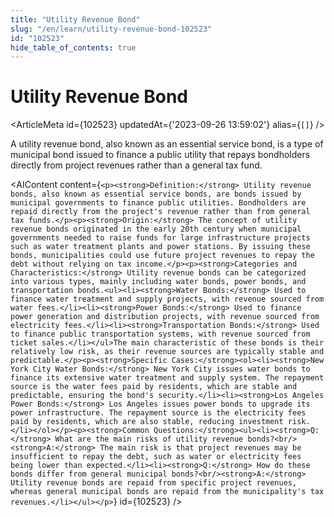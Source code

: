 ```yaml
---
title: "Utility Revenue Bond"
slug: "/en/learn/utility-revenue-bond-102523"
id: "102523"
hide_table_of_contents: true
---
```



# Utility Revenue Bond

<ArticleMeta id={102523} updatedAt={'2023-09-26 13:59:02'} alias={`[]`} />
<div className='border-solid border-b border-t-0 my-4 border-[var(--ifm-color-gray-300)]' />

A utility revenue bond, also known as an essential service bond, is a type of municipal bond issued to finance a public utility that repays bondholders directly from project revenues rather than a general tax fund.

<AIContent content={`<p><strong>Definition:</strong> Utility revenue bonds, also known as essential service bonds, are bonds issued by municipal governments to finance public utilities. Bondholders are repaid directly from the project's revenue rather than from general tax funds.</p><p><strong>Origin:</strong> The concept of utility revenue bonds originated in the early 20th century when municipal governments needed to raise funds for large infrastructure projects such as water treatment plants and power stations. By issuing these bonds, municipalities could use future project revenues to repay the debt without relying on tax income.</p><p><strong>Categories and Characteristics:</strong> Utility revenue bonds can be categorized into various types, mainly including water bonds, power bonds, and transportation bonds.<ul><li><strong>Water Bonds:</strong> Used to finance water treatment and supply projects, with revenue sourced from water fees.</li><li><strong>Power Bonds:</strong> Used to finance power generation and distribution projects, with revenue sourced from electricity fees.</li><li><strong>Transportation Bonds:</strong> Used to finance public transportation systems, with revenue sourced from ticket sales.</li></ul>The main characteristic of these bonds is their relatively low risk, as their revenue sources are typically stable and predictable.</p><p><strong>Specific Cases:</strong><ol><li><strong>New York City Water Bonds:</strong> New York City issues water bonds to finance its extensive water treatment and supply system. The repayment source is the water fees paid by residents, which are stable and predictable, ensuring the bond's security.</li><li><strong>Los Angeles Power Bonds:</strong> Los Angeles issues power bonds to upgrade its power infrastructure. The repayment source is the electricity fees paid by residents, which are also stable, reducing investment risk.</li></ol></p><p><strong>Common Questions:</strong><ul><li><strong>Q:</strong> What are the main risks of utility revenue bonds?<br/><strong>A:</strong> The main risk is that project revenues may be insufficient to repay the debt, such as water or electricity fees being lower than expected.</li><li><strong>Q:</strong> How do these bonds differ from general municipal bonds?<br/><strong>A:</strong> Utility revenue bonds are repaid from specific project revenues, whereas general municipal bonds are repaid from the municipality's tax revenues.</li></ul></p>`} id={102523} />

